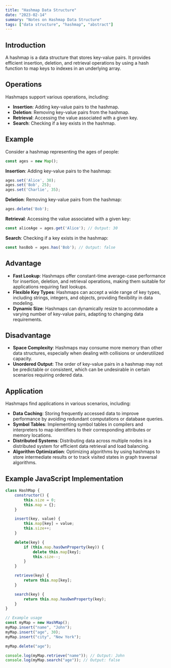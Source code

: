 ```yaml
---
title: "Hashmap Data Structure"
date: "2023-02-14"
summary: "Notes on Hashmap Data Structure"
tags: ["data structure", "hashmap", "abstract"]
---
```


## Introduction
A hashmap is a data structure that stores key-value pairs. It provides efficient insertion, deletion, and retrieval operations by using a hash function to map keys to indexes in an underlying array.

## Operations
Hashmaps support various operations, including:
- **Insertion**: Adding key-value pairs to the hashmap.
- **Deletion**: Removing key-value pairs from the hashmap.
- **Retrieval**: Accessing the value associated with a given key.
- **Search**: Checking if a key exists in the hashmap.

## Example
Consider a hashmap representing the ages of people:
```javascript
const ages = new Map();
```

**Insertion**: Adding key-value pairs to the hashmap:
```javascript
ages.set('Alice', 30);
ages.set('Bob', 25);
ages.set('Charlie', 35);
```

**Deletion**: Removing key-value pairs from the hashmap:
```javascript
ages.delete('Bob');
```

**Retrieval**: Accessing the value associated with a given key:
```javascript
const aliceAge = ages.get('Alice'); // Output: 30
```

**Search**: Checking if a key exists in the hashmap:
```javascript
const hasBob = ages.has('Bob'); // Output: false
```

## Advantage
- **Fast Lookup**: Hashmaps offer constant-time average-case performance for insertion, deletion, and retrieval operations, making them suitable for applications requiring fast lookups.
- **Flexible Key Types**: Hashmaps can accept a wide range of key types, including strings, integers, and objects, providing flexibility in data modeling.
- **Dynamic Size**: Hashmaps can dynamically resize to accommodate a varying number of key-value pairs, adapting to changing data requirements.

## Disadvantage
- **Space Complexity**: Hashmaps may consume more memory than other data structures, especially when dealing with collisions or underutilized capacity.
- **Unordered Output**: The order of key-value pairs in a hashmap may not be predictable or consistent, which can be undesirable in certain scenarios requiring ordered data.

## Application
Hashmaps find applications in various scenarios, including:
- **Data Caching**: Storing frequently accessed data to improve performance by avoiding redundant computations or database queries.
- **Symbol Tables**: Implementing symbol tables in compilers and interpreters to map identifiers to their corresponding attributes or memory locations.
- **Distributed Systems**: Distributing data across multiple nodes in a distributed system for efficient data retrieval and load balancing.
- **Algorithm Optimization**: Optimizing algorithms by using hashmaps to store intermediate results or to track visited states in graph traversal algorithms.

## Example JavaScript Implementation
```javascript
class HashMap {
    constructor() {
        this.size = 0;
        this.map = {};
    }

    insert(key, value) {
        this.map[key] = value;
        this.size++;
    }

    delete(key) {
        if (this.map.hasOwnProperty(key)) {
            delete this.map[key];
            this.size--;
        }
    }

    retrieve(key) {
        return this.map[key];
    }

    search(key) {
        return this.map.hasOwnProperty(key);
    }
}

// Example usage
const myMap = new HashMap();
myMap.insert("name", "John");
myMap.insert("age", 30);
myMap.insert("city", "New York");

myMap.delete("age");

console.log(myMap.retrieve("name")); // Output: John
console.log(myMap.search("age")); // Output: false
```
